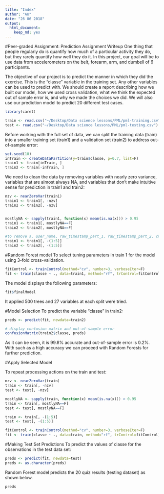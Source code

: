 ```yaml
---
title: "Index"
author: "AK"
date: "26 06 2018"
output: 
  html_document: 
    keep_md: yes
---
```


#Peer-graded Assignment: Prediction Assignment Writeup
One thing that people regularly do is quantify how much of a particular activity they do, but they rarely quantify how well they do it. In this project, our goal will be to use data from accelerometers on the belt, forearm, arm, and dumbell of 6 participants.

The objective of our project is to predict the manner in which they did the exercise. This is the "classe" variable in the training set. Any other variables can be used to predict with. We should create a report describing how we built our model, how we used cross validation, what we think the expected out of sample error is, and why we made the choices we did. We will also use our prediction model to predict 20 different test cases.

```r
library(caret)
```

```r
train <- read.csv("~/Desktop/Data science lessons/PML/pml-training.csv")
test <- read.csv("~/Desktop/Data science lessons/PML/pml-testing.csv")
```

Before working with the full set of data, we can split the training data (train) into a smaller training set (train1) and a validation set (train2) to address out-of-sample error:

```r
set.seed(10)
inTrain <- createDataPartition(y=train$classe, p=0.7, list=F)
train1 <- train[inTrain, ]
train2 <- train[-inTrain, ]
```

We need to clean the data by removing variables with nearly zero variance, variables that are almost always NA, and variables that don’t make intuitive sense for prediction in train1 and train2:

```r
nzv <- nearZeroVar(train1)
train1 <- train1[, -nzv]
train2 <- train2[, -nzv]


mostlyNA <- sapply(train1, function(x) mean(is.na(x))) > 0.95
train1 <- train1[, mostlyNA==F]
train2 <- train2[, mostlyNA==F]

#to remove X, user_name, raw_timestamp_part_1, raw_timestamp_part_2, cvtd_timestamp
train1 <- train1[, -(1:5)]
train2 <- train2[, -(1:5)]
```

#Random Forest model
To select tuning parameters in train 1 for the model using 3-fold cross-validation.
```r
fitControl <- trainControl(method="cv", number=3, verboseIter=F)
fit <- train(classe ~ ., data=train1, method="rf", trControl=fitControl)
```

The model displays the following parameters:
```r
fit$finalModel
```

It applied 500 trees and 27 variables at each split were tried.

#Model Selection
To predict the variable “classe” in train2:
```r
preds <- predict(fit, newdata=train2)

# display confusion matrix and out-of-sample error
confusionMatrix(train2$classe, preds)
```

As it can be seen, it is 99.8% accurate and out-of-sample error is 0.2%.
With such as a high accuracy we can proceed with Random Forests for further prediction.

#Apply Selected Model

To repeat processing actions on the train and test:
```r
nzv <- nearZeroVar(train)
train <- train[, -nzv]
test <- test[, -nzv]

mostlyNA <- sapply(train, function(x) mean(is.na(x))) > 0.95
train <- train[, mostlyNA==F]
test <- test[, mostlyNA==F]

train <- train[, -(1:5)]
test <- test[, -(1:5)]

fitControl <- trainControl(method="cv", number=3, verboseIter=F)
fit <- train(classe ~ ., data=train, method="rf", trControl=fitControl)
```

#Making Test Set Predictions
To predict the values of classe for the observations in the test data set:
```r
preds <- predict(fit, newdata=test)
preds <- as.character(preds)

```

Random Forest model predicts the 20 quiz results (testing dataset) as shown below.

```r
preds
```
